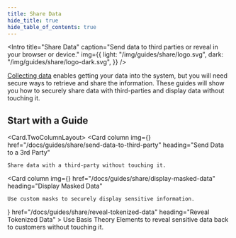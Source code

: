 ```yaml
---
title: Share Data
hide_title: true
hide_table_of_contents: true
---
```



<Intro
  title="Share Data"
  caption="Send data to third parties or reveal in your browser or device."
  img={{
    light: "/img/guides/share/logo.svg",
    dark: "/img/guides/share/logo-dark.svg",
  }}
/>

[Collecting data](/docs/guides/collect) enables getting your data into the system, but you will need secure ways to retrieve and share the information. These guides will show you how to securely share data with third-parties and display data without touching it.

## Start with a Guide

<Card.TwoColumnLayout>
  <Card
    column
    img={<Share />}
    href="/docs/guides/share/send-data-to-third-party"
    heading="Send Data to a 3rd Party"
  >
    Share data with a third-party without touching it.
  </Card>

  <Card
    column
    img={<Share />}
    href="/docs/guides/share/display-masked-data"
    heading="Display Masked Data"
  >
    Use custom masks to securely display sensitive information.
  </Card>
    <Card
    column
    img={<Share />}
    href="/docs/guides/share/reveal-tokenized-data"
    heading="Reveal Tokenized Data"
  >
    Use Basis Theory Elements to reveal sensitive data back to customers without touching it.
  </Card>
</Card.TwoColumnLayout>
